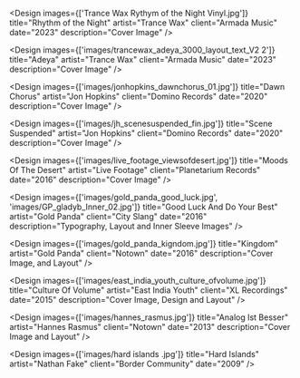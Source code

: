
<Design
	images={['Trance Wax Rythym of the Night Vinyl.jpg']}
	title="Rhythm of the Night"
	artist="Trance Wax"
	client="Armada Music"
	date="2023"
	description="Cover Image"
/>

<Design
	images={['images/trancewax_adeya_3000_layout_text_V2 2']}
	title="Adeya"
	artist="Trance Wax"
	client="Armada Music"
	date="2023"
	description="Cover Image"
/>

<Design
	images={['images/jonhopkins_dawnchorus_01.jpg']}
	title="Dawn Chorus"
	artist="Jon Hopkins"
	client="Domino Records"
	date="2020"
	description="Cover Image"
/>

<Design
	images={['images/jh_scenesuspended_fin.jpg']}
	title="Scene Suspended"
	artist="Jon Hopkins"
	client="Domino Records"
	date="2020"
	description="Cover Image"
/>

<Design
	images={['images/live_footage_viewsofdesert.jpg']}
	title="Moods Of The Desert"
	artist="Live Footage"
	client="Planetarium Records"
	date="2016"
	description="Cover Image"
/>

<Design
	images={['images/gold_panda_good_luck.jpg', 'images/GP_gladyb_Inner_02.jpg']}
	title="Good Luck And Do Your Best"
	artist="Gold Panda"
	client="City Slang"
	date="2016"
	description="Typography, Layout and Inner Sleeve Images"
/>

<Design
	images={['images/gold_panda_kigndom.jpg']}
	title="Kingdom"
	artist="Gold Panda"
	client="Notown"
	date="2016"
	description="Cover Image, and Layout"
/>

<Design
	images={['images/east_india_youth_culture_ofvolume.jpg']}
	title="Culture Of Volume"
	artist="East India Youth"
	client="XL Recordings"
	date="2015"
	description="Cover Image, Design and Layout"
/>

<Design
	images={['images/hannes_rasmus.jpg']}
	title="Analog Ist Besser"
	artist="Hannes Rasmus"
	client="Notown"
	date="2013"
	description="Cover Image and Layout"
/>

<Design
	images={['images/hard islands .jpg']}
	title="Hard Islands"
	artist="Nathan Fake"
	client="Border Community"
	date="2009"
/>
